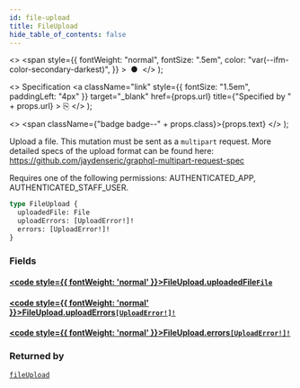 ```yaml
---
id: file-upload
title: FileUpload
hide_table_of_contents: false
---
```


  <>
    <span
      style={{
        fontWeight: "normal",
        fontSize: ".5em",
        color: "var(--ifm-color-secondary-darkest)",
      }}
    >
      &nbsp;●&nbsp;
    </span>
  </>
);

  <>
    Specification
    <a
      className="link"
      style={{ fontSize: "1.5em", paddingLeft: "4px" }}
      target="\_blank"
      href={props.url}
      title={"Specified by " + props.url}
    >
      ⎘
    </a>
  </>
);

  <>
    <span className={"badge badge--" + props.class}>{props.text}</span>
  </>
);

Upload a file. This mutation must be sent as a `multipart` request. More detailed specs of the upload format can be found here: https://github.com/jaydenseric/graphql-multipart-request-spec

Requires one of the following permissions: AUTHENTICATED_APP, AUTHENTICATED_STAFF_USER.

```graphql
type FileUpload {
  uploadedFile: File
  uploadErrors: [UploadError!]!
  errors: [UploadError!]!
}
```

### Fields

#### [<code style={{ fontWeight: 'normal' }}>FileUpload.<b>uploadedFile</b></code>](#)<Bullet />[`File`](../../api-reference/miscellaneous/objects/file) <Badge class="secondary" text="object"/> <Badge class="secondary" text="miscellaneous"/>

>

#### [<code style={{ fontWeight: 'normal' }}>FileUpload.<b>uploadErrors</b></code>](#)<Bullet />[`[UploadError!]!`](../../api-reference/miscellaneous/objects/upload-error) <Badge class="secondary" text="non-null"/> <Badge class="secondary" text="object"/> <Badge class="secondary" text="miscellaneous"/>

>

#### [<code style={{ fontWeight: 'normal' }}>FileUpload.<b>errors</b></code>](#)<Bullet />[`[UploadError!]!`](../../api-reference/miscellaneous/objects/upload-error) <Badge class="secondary" text="non-null"/> <Badge class="secondary" text="object"/> <Badge class="secondary" text="miscellaneous"/>

>

### Returned by

[`fileUpload`](../../api-reference/miscellaneous/mutations/file-upload) <Badge class="secondary" text="mutation"/>
